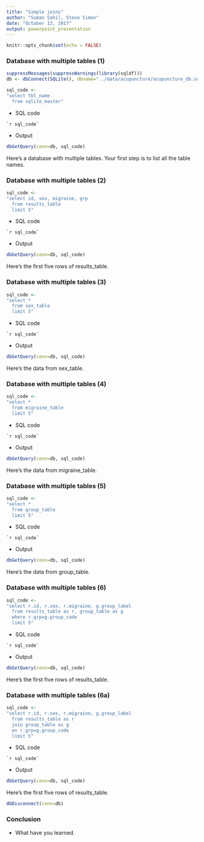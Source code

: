 ```yaml
---
title: "Simple joins"
author: "Suman Sahil, Steve Simon"
date: "October 13, 2017"
output: powerpoint_presentation
---
```


```r
knitr::opts_chunk$set(echo = FALSE)
```

### Database with multiple tables (1)

```r
suppressMessages(suppressWarnings(library(sqldf)))
db <- dbConnect(SQLite(), dbname="../data/acupuncture/acupuncture_db.sqlite")

sql_code <- 
"select tbl_name
  from sqlite_master"  
```

+ SQL code
```
`r sql_code`
```
+ Output
```r
dbGetQuery(conn=db, sql_code)
```

<div class="notes">

Here's a database with multiple tables. Your first step is to list all the table names.

</div>

### Database with multiple tables (2)

```r
sql_code <- 
"select id, sex, migraine, grp 
  from results_table
  limit 5"  
```

+ SQL code
```
`r sql_code`
```
+ Output
```r
dbGetQuery(conn=db, sql_code)
```

<div class="notes">

Here's the first five rows of results_table.

</div>

### Database with multiple tables (3)

```r
sql_code <- 
"select *
  from sex_table
  limit 5"  
```

+ SQL code
```
`r sql_code`
```
+ Output
```r
dbGetQuery(conn=db, sql_code)
```

<div class="notes">

Here's the data from sex_table.

</div>

### Database with multiple tables (4)

```r
sql_code <- 
"select *
  from migraine_table
  limit 5"  
```

+ SQL code
```
`r sql_code`
```
+ Output
```r
dbGetQuery(conn=db, sql_code)
```

<div class="notes">

Here's the data from migraine_table.

</div>

### Database with multiple tables (5)

```r
sql_code <- 
"select *
  from group_table
  limit 5"  
```

+ SQL code
```
`r sql_code`
```
+ Output
```r
dbGetQuery(conn=db, sql_code)
```

<div class="notes">

Here's the data from group_table.

</div>

### Database with multiple tables (6)

```r
sql_code <- 
"select r.id, r.sex, r.migraine, g.group_label 
  from results_table as r, group_table as g
  where r.grp=g.group_code
  limit 5"  
```

+ SQL code
```
`r sql_code`
```
+ Output
```r
dbGetQuery(conn=db, sql_code)
```

<div class="notes">

Here's the first five rows of results_table.

</div>

### Database with multiple tables (6a)

```r
sql_code <- 
"select r.id, r.sex, r.migraine, g.group_label 
  from results_table as r
  join group_table as g
  on r.grp=g.group_code
  limit 5"  
```

+ SQL code
```
`r sql_code`
```
+ Output
```r
dbGetQuery(conn=db, sql_code)
```

<div class="notes">

Here's the first five rows of results_table.

</div>

```r
dbDisconnect(conn=db)
```

### Conclusion
+ What have you learned.
